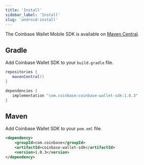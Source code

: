 ```yaml
---
title: 'Install'
sidebar_label: 'Install'
slug: 'android-install'
---
```







The Coinbase Wallet Mobile SDK is available on [Maven Central](https://search.maven.org/artifact/com.coinbase/coinbase-wallet-sdk/0.1.0/aar).

## Gradle

Add Coinbase Wallet SDK to your `build.gradle` file.

```groovy
repositories {
   mavenCentral()
}

dependencies {
   implementation "com.coinbase:coinbase-wallet-sdk:1.0.3"
}
```

## Maven

Add Coinbase Wallet SDK to your `pom.xml` file.

```xml
<dependency>
	<groupId>com.coinbase</groupId>
	<artifactId>coinbase-wallet-sdk</artifactId>
	<version>1.0.3</version>
</dependency>
```


<FeedbackWidget />
